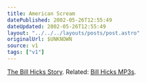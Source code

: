 ```yaml
---
title: American Scream
datePublished: 2002-05-26T12:55:49
dateUpdated: 2002-05-26T12:55:49
layout: "../../../layouts/posts/post.astro"
originalUrl: $UNKNOWN
source: v1
tags: ["v1"]
---
```


[The Bill Hicks Story][1]. Related: [Bill Hicks MP3s][2].

[1]: http://www.amazon.co.uk/exec/obidos/ASIN/0380803771/ohsky "American Scream: The Bill Hicks Story at amazon.co.uk"
[2]: http://www.billhicks.co.uk/faithinaction/mp3s.html "The Stern-Pope Bill Hicks mp3 library"
